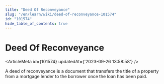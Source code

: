 ```yaml
---
title: "Deed Of Reconveyance"
slug: "/en/learn/wiki/deed-of-reconveyance-101574"
id: "101574"
hide_table_of_contents: true
---
```



# Deed Of Reconveyance

<ArticleMeta id={101574} updatedAt={'2023-09-26 13:58:58'} />
<div className='border-solid border-b border-t-0 my-4 border-[var(--ifm-color-gray-300)]' />

A deed of reconveyance is a document that transfers the title of a property from a mortgage lender to the borrower once the loan has been paid.
